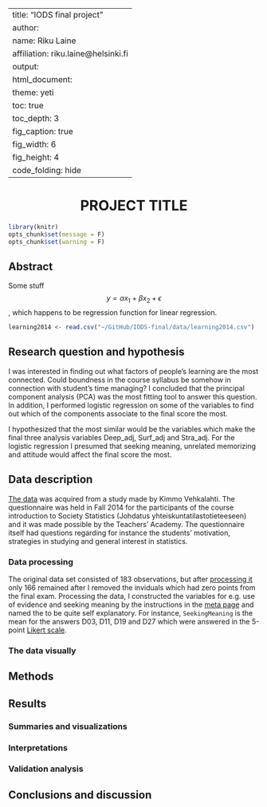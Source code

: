 
---
title: "IODS final project"
author:
  name: Riku Laine
  affiliation: riku.laine@helsinki.fi
output:
  html_document:
    theme: yeti
    toc: true
    toc_depth: 3
    fig_caption: true
    fig_width: 6
    fig_height: 4
    code_folding: hide
---

<center> <h1>PROJECT TITLE</h1> </center>

```r
library(knitr)
opts_chunk$set(message = F)
opts_chunk$set(warning = F)

```

## Abstract

Some stuff $$y = \alpha x_1 + \beta x_2 + \epsilon$$, which happens to be regression function for linear regression.

```r
learning2014 <- read.csv("~/GitHub/IODS-final/data/learning2014.csv")
```

## Research question and hypothesis

I was interested in finding out what factors of people's learning are the most connected. Could boundness in the course syllabus be somehow in connection with student's time managing? I concluded that the principal component analysis (PCA) was the most fitting tool to answer this question. In addition, I performed logistic regression on some of the variables to find out which of the components associate to the final score the most.

I hypothesized that the most similar would be the variables which make the final three analysis variables Deep_adj, Surf_adj and Stra_adj. For the logistic regression I presumed that seeking meaning, unrelated memorizing and attitude would affect the final score the most. 

## Data description

[The data](http://www.helsinki.fi/~kvehkala/JYTmooc/JYTOPKYS3-data.txt) was acquired from a study made by Kimmo Vehkalahti. The questionnaire was held in Fall 2014 for the participants of the course introduction to Society Statistics (Johdatus yhteiskuntatilastotieteeseen) and it was made possible by the Teachers' Academy. The questionnaire itself had questions regarding for instance the students' motivation, strategies in studying and general interest in statistics.

### Data processing

The original data set consisted of 183 observations, but after [processing it](https://raw.githubusercontent.com/Riku-Laine/IODS-final/master/data/createLearningFP.R) only 166 remained after I removed the inviduals which had zero points from the final exam. Processing the data, I constructed the variables for e.g. use of evidence and seeking meaning by the instructions in the [meta page](http://www.helsinki.fi/~kvehkala/JYTmooc/JYTOPKYS2-meta.txt) and named the to be quite self explanatory. For instance, `SeekingMeaning` is the mean for the answers D03, D11, D19 and D27 which were answered in the 5-point [Likert scale](https://en.wikipedia.org/wiki/Likert_scale).

### The data visually



## Methods



## Results

### Summaries and visualizations

### Interpretations

### Validation analysis



## Conclusions and discussion

